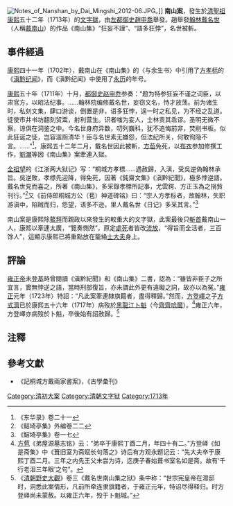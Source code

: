 [[File:Notes_of_Nanshan_by_Dai_Mingshi_2012-06.JPG|thumb]]。]]
'''南山案'''，發生於[[清聖祖|清聖祖]][[康熙|康熙]]五十二年（1713年）的[[文字獄|文字獄]]，由[[左都御史|左都御史]][[趙申喬|趙申喬]]舉發。趙舉發[[翰林|翰林]][[戴名世|戴名世]]（人稱[[戴南山|戴南山]]）的作品《南山集》“狂妄不謹”、“語多狂悖”，名世被斬。

==事件經過==
[[康熙|康熙]]四十一年（1702年），戴南山在《南山集》的〈与余生书〉中引用了[[方孝标|方孝标]]的《[[滇黔纪闻|滇黔纪闻]]》，而《滇黔纪闻》中使用了[[永曆_(南明)|永历]]的年号。

[[康熙|康熙]]五十年（1711年）十月，[[都御史|都御史]][[赵申乔|赵申乔]]参奏：“题为特参狂妄不谨之词臣，以肃官方，以昭法纪事。……翰林院编修戴名世，妄窃文名，恃才放荡。前为诸生时，私刻文集，肆口游谈，倒置是非，语多狂悖，逞一时之私见，为不经之乱道。徒使市井书坊翻刻贸鬻，射利营生。识者嗤为妄人，士林责其乖谬。圣明无微不察，谅俱在洞鉴之中。今名世身府异数，叨列巍科，犹不追悔前非，焚削书板。似此狂诞之徒，岂容滥厕清华！臣与名世素无嫌怨，但法纪所关，何敢徇隐不言。……”<ref>《东华录》卷二十一</ref>，康熙五十二年二月，戴名世因此被斬，[[方苞|方苞]]免死，以[[布衣|布衣]]参加修撰工作，[[劉灝|劉灝]]等因《南山集》案牽連入獄。

[[全祖望|全祖望]]的《江浙两大狱记》写：“桐城方孝標……遇赦歸，入滇，受吳逆偽翰林承旨。吳逆敗，孝標先迎降，得免死，因著《鈍齋文集》《滇黔紀聞》，極多悖逆語。戴名世見而喜之，所著《南山集》，多采錄孝標所記事，尤雲鍔、方正玉為之捐貲刊行。”<ref>《鲒埼亭集》外编卷二二</ref>又《前侍郎桐城方公（苞）神道碑铭》曰：“宗人方孝标者，故翰林，失职游滇中，陷贼而归，怨望，语多不逊，里人戴名世《日记》多采其言。”<ref>《鲒埼亭集》卷一七</ref>

南山案是康熙除[[鰲拜|鰲拜]]而親政以來發生的較重大的文字獄，此案最後只[[斬首|斬首]]戴南山一人，康熙以牽連太廣，“覽奏惻然”，原定[[處死|處死]]者皆改[[流放|流放]]，“得旨而全活者，三百馀人”，這顯示康熙已將重點放在籠絡[[士大夫|士大夫]]身上。

==評論==
[[雍正帝|雍正帝]]未[[登基|登基]]時曾閱讀《滇黔紀聞》和《南山集》二書，認為：“雖皆非臣子之所宜言，實無悖逆之語，當時刑部復旨，亦未謂此外更有違礙之詞，故亦以為冤。”[[雍正|雍正]]元年（1723年）特詔：“凡此案牽連隸旗籍者，盡得釋歸。”然而，[[方登嶧|方登嶧]]之子[[方式濟|方式濟]]已於康熙五十六年（1717年）病歿於[[黑龍江|黑龍江]][[卜魁|卜魁]]（今[[齊齊哈爾|齊齊哈爾]]）。<ref>[[方苞|方苞]]《弟屋源墓志铭》云：“弟卒于康熙丁⾣⼆⽉，年四⼗有⼆。”⽅登峄《如是斋集》中《葺旧室为斋赋⻓句落之》诗后有⽅观永题记云：“先⼤夫卒于康熙丁⾣⼆⽉。三年之内先王⽗未尝为诗，迄庚⼦春始葺书室名如是斋。故有‘千⾏⽼泪三年眼’之句”。</ref>雍正六年，方登嶧亦病歿於卜魁，卒後始有詔赦歸。<ref>《[[清朝野史大觀|清朝野史大觀]]》卷三《戴名世南⼭集之狱》条中称：“世宗宪皇帝在潜邸时，洞悉此案情形，凡前所牵连⾪旗籍者，于雍正元年，特诏尽得释归。时⽅登峄尚未蒙赦。以雍正六年，殁于⼘魁城。”</ref>

==注釋==
{{reflist}}

==參考文獻==
* 《記桐城方戴兩家書案》，《古學彙刊》

[[Category:清初大案|Category:清初大案]]
[[Category:清朝文字狱|Category:清朝文字狱]]
[[Category:1713年|Category:1713年]]